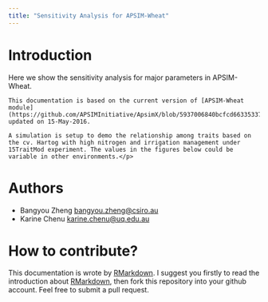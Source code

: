 ```yaml
---
title: "Sensitivity Analysis for APSIM-Wheat"
---
```


# Introduction

Here we show the sensitivity analysis for major parameters in APSIM-Wheat.


```block
This documentation is based on the current version of [APSIM-Wheat module](https://github.com/APSIMInitiative/ApsimX/blob/5937006840bcfcd663353378653598176262fe0a/Prototypes/Wheat/WheatValidation.apsimx) updated on 15-May-2016.
```


```block
A simulation is setup to demo the relationship among traits based on the cv. Hartog with high nitrogen and irrigation management under 15TraitMod experiment. The values in the figures below could be variable in other environments.</p>
```





# Authors
- Bangyou Zheng <bangyou.zheng@csiro.au>
- Karine Chenu <karine.chenu@uq.edu.au>


# How to contribute?

This documentation is wrote by [RMarkdown](rmarkdown.rstudio.com). I suggest you firstly to read the introduction about [RMarkdown](rmarkdown.rstudio.com), then fork this repository into your github account. Feel free to submit a pull request. 





